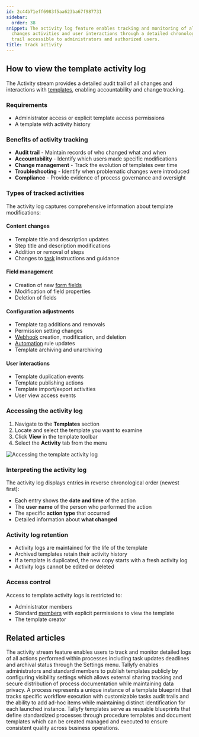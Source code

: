 ```yaml
---
id: 2c44b71eff6983f5aa623ba67f987731
sidebar:
  order: 38
snippet: The activity log feature enables tracking and monitoring of all template-related
  changes activities and user interactions through a detailed chronological audit
  trail accessible to administrators and authorized users.
title: Track activity
---
```


## How to view the template activity log

The Activity stream provides a detailed audit trail of all changes and interactions with [templates](/products/pro/documenting/templates/), enabling accountability and change tracking.

### Requirements
- Administrator access or explicit template access permissions
- A template with activity history

### Benefits of activity tracking
- **Audit trail** - Maintain records of who changed what and when
- **Accountability** - Identify which users made specific modifications
- **Change management** - Track the evolution of templates over time
- **Troubleshooting** - Identify when problematic changes were introduced
- **Compliance** - Provide evidence of process governance and oversight

### Types of tracked activities

The activity log captures comprehensive information about template modifications:

#### Content changes
- Template title and description updates
- Step title and description modifications
- Addition or removal of steps
- Changes to [task](/products/pro/tracking-and-tasks/tasks/) instructions and guidance

#### Field management
- Creation of new [form fields](/products/pro/tracking-and-tasks/tasks/what-are-form-fields-in-tallyfy/)
- Modification of field properties
- Deletion of fields

#### Configuration adjustments
- Template tag additions and removals
- Permission setting changes
- [Webhook](/products/pro/integrations/webhooks/) creation, modification, and deletion
- [Automation](/products/pro/documenting/templates/automations/) rule updates
- Template archiving and unarchiving

#### User interactions
- Template duplication events
- Template publishing actions
- Template import/export activities
- User view access events

### Accessing the activity log

1. Navigate to the **Templates** section
2. Locate and select the template you want to examine
3. Click **View** in the template toolbar
4. Select the **Activity** tab from the menu

![Accessing the template activity log](https://screenshots.tallyfy.com/tallyfy%2Fpro%2Fdesktop-light-check-template-activity.png)

### Interpreting the activity log

The activity log displays entries in reverse chronological order (newest first):

- Each entry shows the **date and time** of the action
- The **user name** of the person who performed the action
- The specific **action type** that occurred
- Detailed information about **what changed**

### Activity log retention

- Activity logs are maintained for the life of the template
- Archived templates retain their activity history
- If a template is duplicated, the new copy starts with a fresh activity log
- Activity logs cannot be edited or deleted

### Access control

Access to template activity logs is restricted to:
- Administrator members
- Standard [members](/products/pro/documenting/members/) with explicit permissions to view the template
- The template creator


## Related articles
<CardGrid>
<LinkTitleCard header="<b>Tracker View > Check process activity</b>" href="/products/pro/tracking-and-tasks/tracker-view/how-can-i-track-process-activities-on-tallyfy/" > The activity stream feature enables users to track and monitor detailed logs of all actions performed within processes including task updates deadlines and archival status through the Settings menu. </LinkTitleCard>
<LinkTitleCard header="<b>Templates > Publish a template</b>" href="/products/pro/documenting/templates/how-to-make-my-tallyfy-template-public/" > Tallyfy enables administrators and standard members to publish templates publicly by configuring visibility settings which allows external sharing tracking and secure distribution of process documentation while maintaining data privacy. </LinkTitleCard>
<LinkTitleCard header="<b>Tracking And Tasks > More about processes</b>" href="/products/pro/tracking-and-tasks/processes/" > A process represents a unique instance of a template blueprint that tracks specific workflow execution with customizable tasks audit trails and the ability to add ad-hoc items while maintaining distinct identification for each launched instance. </LinkTitleCard>
<LinkTitleCard header="<b>Documenting > Templates</b>" href="/products/pro/documenting/templates/" > Tallyfy templates serve as reusable blueprints that define standardized processes through procedure templates and document templates which can be created managed and executed to ensure consistent quality across business operations. </LinkTitleCard>
</CardGrid>